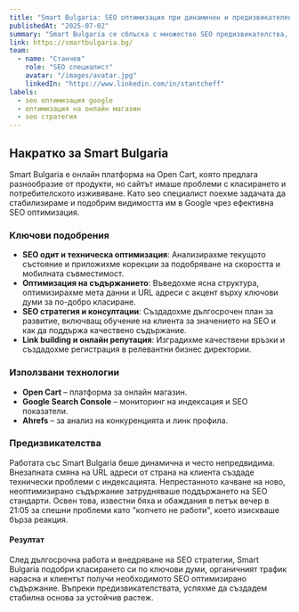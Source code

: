 ```yaml
---
title: "Smart Bulgaria: SEO оптимизация при динамичен и предизвикателен проект"
publishedAt: "2025-07-02"
summary: "Smart Bulgaria се сблъска с множество SEO предизвикателства, но с правилна стратегия и постоянна оптимизация постигнахме видими резултати."
link: https://smartbulgaria.bg/
team:
  - name: "Станчев"
    role: "SEO специалист"
    avatar: "/images/avatar.jpg"
    linkedIn: "https://www.linkedin.com/in/stantcheff"
labels:
  - seo оптимизация google
  - оптимизация на онлайн магазин
  - seo стратегия
---
```


<section>
  <h2>Накратко за Smart Bulgaria</h2>

  <p>
    Smart Bulgaria е онлайн платформа на Open Cart, която предлага разнообразие от продукти, но сайтът имаше проблеми с класирането и потребителското изживяване. Като seo специалист поехме задачата да стабилизираме и подобрим видимостта им в Google чрез ефективна SEO оптимизация.
  </p>

  <h3>Ключови подобрения</h3>

  <ul>
    <li>
      <strong>SEO одит и техническа оптимизация</strong>: Анализирахме текущото състояние и приложихме корекции за подобряване на скоростта и мобилната съвместимост.
    </li>
    <li>
      <strong>Оптимизация на съдържанието</strong>: Въведохме ясна структура, оптимизирахме мета данни и URL адреси с акцент върху ключови думи за по-добро класиране.
    </li>
    <li>
      <strong>SEO стратегия и консултации</strong>: Създадохме дългосрочен план за развитие, включващ обучение на клиента за значението на SEO и как да поддържа качествено съдържание.
    </li>
    <li>
      <strong>Link building и онлайн репутация</strong>: Изградихме качествени връзки и създадохме регистрация в релевантни бизнес директории.
    </li>
  </ul>

  <h3>Използвани технологии</h3>

  <ul>
    <li><strong>Open Cart</strong> – платформа за онлайн магазин.</li>
    <li><strong>Google Search Console</strong> – мониторинг на индексация и SEO показатели.</li>
    <li><strong>Ahrefs</strong> – за анализ на конкуренцията и линк профила.</li>
  </ul>

  <h3>Предизвикателства</h3>

  <p>
    Работата със Smart Bulgaria беше динамична и често непредвидима. Внезапната смяна на URL адреси от страна на клиента създаде технически проблеми с индексацията. Непрестанното качване на ново, неоптимизирано съдържание затрудняваше поддържането на SEO стандарти. Освен това, известни бяха и обаждания в петък вечер в 21:05 за спешни проблеми като "копчето не работи", което изискваше бърза реакция.
  </p>

  <h4>Резултат</h4>

  <p>
    След дългосрочна работа и внедряване на SEO стратегии, Smart Bulgaria подобри класирането си по ключови думи, органичният трафик нарасна и клиентът получи необходимото SEO оптимизирано съдържание. Въпреки предизвикателствата, успяхме да създадем стабилна основа за устойчив растеж.
  </p>

</section>
